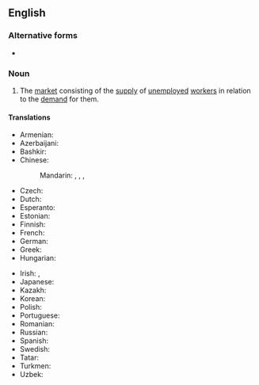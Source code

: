 ==English==
{{wikipedia|Labor economics}}

===Alternative forms===
* {{alter|en|labour market}}

===Noun===
{{en-noun}}

# {{lb|en|economics}} The [[market]] consisting of the [[supply]] of [[unemployed]] [[worker]]s in relation to the [[demand]] for them. 

====Translations====
{{trans-top|market consisting of workers}}
* Armenian: {{t+|hy|աշխատաշուկա}}
* Azerbaijani: {{t|az|əmək bazarı}}
* Bashkir: {{t|ba|хеҙмәт баҙары|sc=Cyrl}}
* Chinese:
*: Mandarin: {{t|cmn|勞工市場|sc=Hani}}, {{t|cmn|劳工市场|tr=láogōng shìchǎng|sc=Hani}}, {{t|cmn|勞動市場}}, {{t|cmn|劳动市场|tr=láodòng shìchǎng}}
* Czech: {{t|cs|trh práce|m}}
* Dutch: {{t+|nl|arbeidsmarkt|f}}
* Esperanto: {{t|eo|labormerkato}}
* Estonian: {{t|et|tööturg}}
* Finnish: {{t+|fi|työmarkkinat|p}}
* French: {{t+|fr|marché du travail|m}}
* German: {{t+|de|Arbeitsmarkt|m}}
* Greek: {{t+|el|αγορά εργασίας|f}}
* Hungarian: {{t+|hu|munkaerőpiac}}
{{trans-mid}}
* Irish: {{t|ga|margadh fostaíochta|m}}, {{t|ga|margadh an tsaothair|m}}
* Japanese: {{t|ja|労働市場|tr=ろうどうしじょう, rōdō shijō|sc=Jpan}}
* Kazakh: {{t|kk|еңбек нарығы|sc=Cyrl}}
* Korean: {{t-needed|ko}}
* Polish: {{t|pl|rynek pracy|m}}
* Portuguese: {{t+|pt|mercado de trabalho|m}}
* Romanian: {{t|ro|piață de muncă|f}}
* Russian: {{t|ru|ры́нок труда́|m}}
* Spanish: {{t|es|mercado de trabajo|m}}
* Swedish: {{t+|sv|arbetsmarknad|c}}
* Tatar: {{t|tt|хезмәт базары}}
* Turkmen: {{t|tk|zähmet bazary}}
* Uzbek: {{t|uz|mehnat bozori}}
{{trans-bottom}}